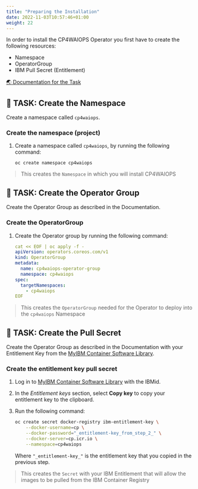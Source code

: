 ```yaml
---
title: "Preparing the Installation"
date: 2022-11-03T10:57:46+01:00
weight: 22
---
```




In order to install the CP4WAIOPS Operator you first have to create the following resources:
- Namespace
- OperatorGroup
- IBM Pull Secret (Entitlement)

<a href="https://www.ibm.com/docs/en/cloud-paks/cloud-pak-watson-aiops/3.5.0?topic=manager-starter-installation-cli" target="_blank" >🌏 Documentation for the Task</a>

## 🚀 TASK: Create the Namespace




Create a namespace called `cp4waiops`.

<Accordion>
<AccordionItem title="💡 Need Help?">

### Create the namespace (project)


1. Create a namespace called `cp4waiops`, by running the following command:

	```
	oc create namespace cp4waiops
    ```



> This creates the `Namespace` in which you will install CP4WAIOPS


</AccordionItem>
</Accordion>









## 🚀 TASK: Create the Operator Group

Create the Operator Group as described in the Documentation.

<Accordion>
<AccordionItem title="💡 Need Help?">



### Create the OperatorGroup




1. Create the Operator group by running the following command:

	```yaml
	cat << EOF | oc apply -f -
	apiVersion: operators.coreos.com/v1
	kind: OperatorGroup
	metadata:
	  name: cp4waiops-operator-group
	  namespace: cp4waiops
	spec:
	  targetNamespaces:
	    - cp4waiops
	EOF
    ```



> This creates the `OperatorGroup` needed for the Operator to deploy into the `cp4waiops` Namespace





</AccordionItem>
</Accordion>







## 🚀 TASK: Create the Pull Secret


Create the Operator Group as described in the Documentation with your Entitlement Key from the [MyIBM Container Software Library](https://myibm.ibm.com/products-services/containerlibrary).

<Accordion>
<AccordionItem title="💡 Need Help?">



### Create the entitlement key pull secret



1. Log in to [MyIBM Container Software Library](https://myibm.ibm.com/products-services/containerlibrary) with the IBMid.

2. In the *Entitlement keys* section, select **Copy key** to copy your entitlement key to the clipboard.

3. Run the following command:

   ```bash
   oc create secret docker-registry ibm-entitlement-key \
       --docker-username=cp \
       --docker-password="_entitlement-key_from_step_2_" \
       --docker-server=cp.icr.io \
       --namespace=cp4waiops
   ```

    Where `"_entitlement-key_"` is the entitlement key that you copied in the previous step.



> This creates the `Secret` with your IBM Entitlement that will allow the images to be pulled from the IBM Container Registry


</AccordionItem>
</Accordion>



